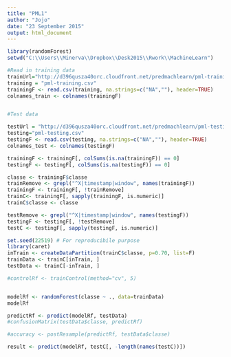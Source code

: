 ```yaml
---
title: "PML1"
author: "Jojo"
date: "23 September 2015"
output: html_document
---
```


```r
library(randomForest)
setwd("C:\\Users\\Minerva\\Dropbox\\Desk2015\\Rwork\\MachineLearn")

#Read in training data
trainUrl="http://d396qusza40orc.cloudfront.net/predmachlearn/pml-training.csv"
training = "pml-training.csv"
trainingF <- read.csv(training, na.strings=c("NA",""), header=TRUE)
colnames_train <- colnames(trainingF)


#Test data

testUrl = "http://d396qusza40orc.cloudfront.net/predmachlearn/pml-testing.csv"
testing="pml-testing.csv"
testingF <- read.csv(testing, na.strings=c("NA",""), header=TRUE)
colnames_test <- colnames(testingF)

trainingF <- trainingF[, colSums(is.na(trainingF)) == 0] 
testingF <- testingF[, colSums(is.na(testingF)) == 0] 

classe <- trainingF$classe
trainRemove <- grepl("^X|timestamp|window", names(trainingF))
trainingF <- trainingF[, !trainRemove]
trainC<- trainingF[, sapply(trainingF, is.numeric)]
trainC$classe <- classe

testRemove <- grepl("^X|timestamp|window", names(testingF))
testingF <- testingF[, !testRemove]
testC <- testingF[, sapply(testingF, is.numeric)]

set.seed(22519) # For reproducibile purpose
library(caret)
inTrain <- createDataPartition(trainC$classe, p=0.70, list=F)
trainData <- trainC[inTrain, ]
testData <- trainC[-inTrain, ]

#controlRf <- trainControl(method="cv", 5)


modelRf <- randomForest(classe ~ ., data=trainData)
modelRf

predictRf <- predict(modelRf, testData)
#confusionMatrix(testData$classe, predictRf)

#accuracy <- postResample(predictRf, testData$classe)

result <- predict(modelRf, testC[, -length(names(testC))])


```

